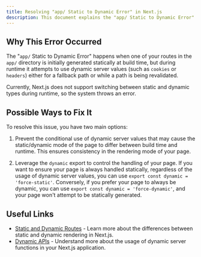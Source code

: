 ```yaml
---
title: Resolving "app/ Static to Dynamic Error" in Next.js
description: This document explains the "app/ Static to Dynamic Error" in Next.js and provides potential solutions to resolve it.
---
```


## Why This Error Occurred

The "`app/` Static to Dynamic Error" happens when one of your routes in the `app/` directory is initially generated statically at build time, but during runtime it attempts to use dynamic server values (such as `cookies` or `headers`) either for a fallback path or while a path is being revalidated.

Currently, Next.js does not support switching between static and dynamic types during runtime, so the system throws an error.

## Possible Ways to Fix It

To resolve this issue, you have two main options:

1. Prevent the conditional use of dynamic server values that may cause the static/dynamic mode of the page to differ between build time and runtime. This ensures consistency in the rendering mode of your page.

2. Leverage the `dynamic` export to control the handling of your page. If you want to ensure your page is always handled statically, regardless of the usage of dynamic server values, you can use `export const dynamic = 'force-static'`. Conversely, if you prefer your page to always be dynamic, you can use `export const dynamic = 'force-dynamic'`, and your page won't attempt to be statically generated.

## Useful Links

- [Static and Dynamic Routes](/docs/app/getting-started/caching-and-revalidating#server-side-caching) - Learn more about the differences between static and dynamic rendering in Next.js.
- [Dynamic APIs](/docs/app/getting-started/caching-and-revalidating#dynamic-apis) - Understand more about the usage of dynamic server functions in your Next.js application.
